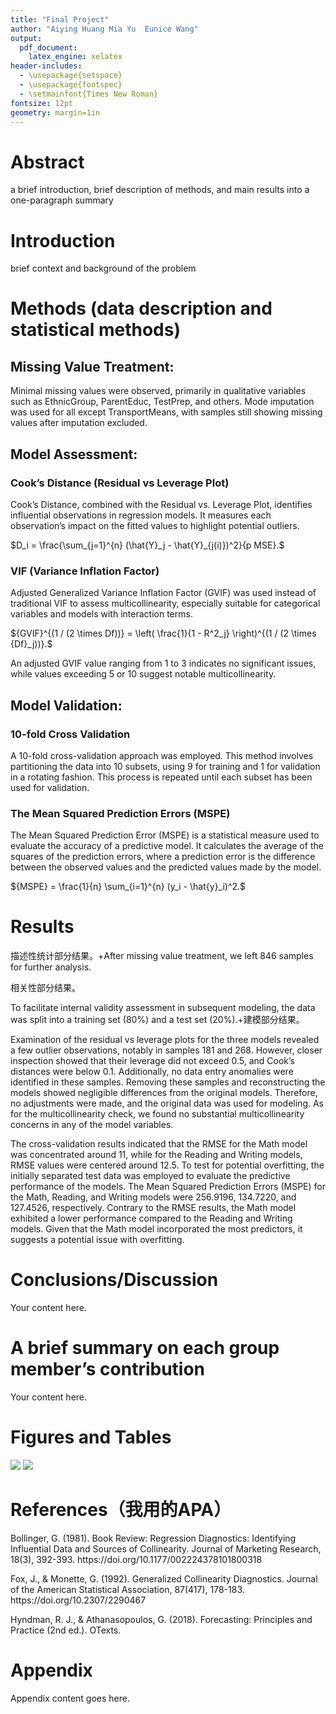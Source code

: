 ```yaml
---
title: "Final Project"
author: "Aiying Huang Mia Yu  Eunice Wang"
output:
  pdf_document:
    latex_engine: xelatex
header-includes:
  - \usepackage{setspace}
  - \usepackage{fontspec}
  - \setmainfont{Times New Roman}
fontsize: 12pt
geometry: margin=1in
---
```

\setstretch{2}  

# Abstract

a brief introduction, brief description of methods, and main results into a one-paragraph summary

# Introduction

brief context and background of the problem

# Methods (data description and statistical methods)

## Missing Value Treatment:

Minimal missing values were observed, primarily in qualitative variables such as EthnicGroup, ParentEduc, TestPrep, and others. Mode imputation was used for all except TransportMeans, with samples still showing missing values after imputation excluded. 

## Model Assessment:

### Cook's Distance (Residual vs Leverage Plot)

Cook's Distance, combined with the Residual vs. Leverage Plot, identifies influential observations in regression models. It measures each observation's impact on the fitted values to highlight potential outliers.

$D_i = \frac{\sum_{j=1}^{n} (\hat{Y}_j - \hat{Y}_{j(i)})^2}{p MSE}.$

### VIF (Variance Inflation Factor)

Adjusted Generalized Variance Inflation Factor (GVIF) was used instead of traditional VIF to assess multicollinearity, especially suitable for categorical variables and models with interaction terms.

${GVIF}^{(1 / (2 \times Df))} = \left( \frac{1}{1 - R^2_j} \right)^{(1 / (2 \times {Df}_j))}.$ 

An adjusted GVIF value ranging from 1 to 3 indicates no significant issues, while values exceeding 5 or 10 suggest notable multicollinearity. 

## Model Validation:

### 10-fold Cross Validation

A 10-fold cross-validation approach was employed. This method involves partitioning the data into 10 subsets, using 9 for training and 1 for validation in a rotating fashion. This process is repeated until each subset has been used for validation.

### The Mean Squared Prediction Errors (MSPE)

The Mean Squared Prediction Error (MSPE) is a statistical measure used to evaluate the accuracy of a predictive model. It calculates the average of the squares of the prediction errors, where a prediction error is the difference between the observed values and the predicted values made by the model. 

${MSPE} = \frac{1}{n} \sum_{i=1}^{n} (y_i - \hat{y}_i)^2.$

# Results

描述性统计部分结果。+After missing value treatment, we left 846 samples for further analysis. 

相关性部分结果。

To facilitate internal validity assessment in subsequent modeling, the data was split into a training set (80%) and a test set (20%).+建模部分结果。

Examination of the residual vs leverage plots for the three models revealed a few outlier observations, notably in samples 181 and 268. However, closer inspection showed that their leverage did not exceed 0.5, and Cook's distances were below 0.1. Additionally, no data entry anomalies were identified in these samples. Removing these samples and reconstructing the models showed negligible differences from the original models. Therefore, no adjustments were made, and the original data was used for modeling.
As for the multicollinearity check, we found no substantial multicollinearity concerns in any of the model variables.

The cross-validation results indicated that the RMSE for the Math model was concentrated around 11, while for the Reading and Writing models, RMSE values were centered around 12.5. To test for potential overfitting, the initially separated test data was employed to evaluate the predictive performance of the models. The Mean Squared Prediction Errors (MSPE) for the Math, Reading, and Writing models were 256.9196, 134.7220, and 127.4526, respectively. Contrary to the RMSE results, the Math model exhibited a lower performance compared to the Reading and Writing models. Given that the Math model incorporated the most predictors, it suggests a potential issue with overfitting.


# Conclusions/Discussion

Your content here. 

# A brief summary on each group member’s contribution

Your content here. 


\newpage

# Figures and Tables

![](%22missingdata.png%22)
![](%22cv.png%22)

<!-- 创建新的一页 -->
\newpage

# References（我用的APA）

Bollinger, G. (1981). Book Review: Regression Diagnostics: Identifying Influential Data and Sources of Collinearity. Journal of Marketing Research, 18(3), 392-393. https://doi.org/10.1177/002224378101800318

Fox, J., & Monette, G. (1992). Generalized Collinearity Diagnostics. Journal of the American Statistical Association, 87(417), 178-183. https://doi.org/10.2307/2290467

Hyndman, R. J., & Athanasopoulos, G. (2018). Forecasting: Principles and Practice (2nd ed.). OTexts.


\newpage

# Appendix

Appendix content goes here.